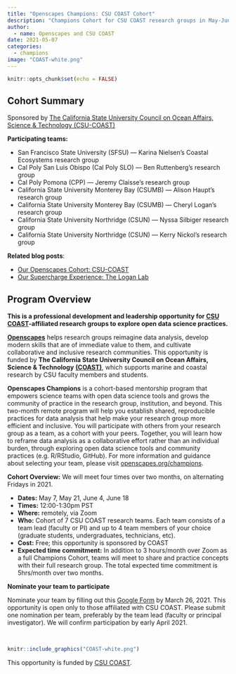 ```yaml
---
title: "Openscapes Champions: CSU COAST Cohort"
description: "Champions Cohort for CSU COAST research groups in May-June 2021"
author:
  - name: Openscapes and CSU COAST
date: 2021-05-07
categories:
  - champions
image: "COAST-white.png"  
---
```


```r
knitr::opts_chunk$set(echo = FALSE)
```

## Cohort Summary

Sponsored by [The California State University Council on Ocean Affairs, Science & Technology (CSU-COAST)](https://www2.calstate.edu/impact-of-the-csu/research/coast)

**Participating teams:** 

- San Francisco State University (SFSU) — Karina Nielsen’s Coastal Ecosystems research group 
- Cal Poly San Luis Obispo (Cal Poly SLO) — Ben Ruttenberg’s research group  
- Cal Poly Pomona (CPP) — Jeremy Claisse’s research group 
- California State University Monterey Bay (CSUMB) — Alison Haupt’s research group
- California State University Monterey Bay (CSUMB) — Cheryl Logan’s research group 
- California State University Northridge (CSUN) — Nyssa Silbiger research group 
- California State University Northridge (CSUN) — Kerry Nickol's research group 

**Related blog posts**: 

- [Our Openscapes Cohort: CSU-COAST](https://www.openscapes.org/blog/2021/07/08/csu-coast-cohort/)
- [Our Supercharge Experience: The Logan Lab](https://www.openscapes.org/blog/2021/05/11/logan-lab-experience/)


## Program Overview

**This is a professional development and leadership opportunity for [CSU COAST](https://www2.calstate.edu/impact-of-the-csu/research/coast)-affiliated research groups to explore open data science practices.**

[**Openscapes**](https://openscapes.org) helps research groups reimagine data analysis, develop modern skills that are of immediate value to them, and cultivate collaborative and inclusive research communities. This opportunity is funded by **The California State University Council on Ocean Affairs, Science & Technology** [**(COAST)**](https://www2.calstate.edu/impact-of-the-csu/research/coast), which supports marine and coastal research by CSU faculty members and students. 

**Openscapes Champions** is a cohort-based mentorship program that empowers science teams with open data science tools and grows the community of practice in the research group, institution, and beyond. This two-month remote program will help you establish shared, reproducible practices for data analysis that help make your research group more efficient and inclusive. You will participate with others from your research group as a team, as a cohort with your peers. Together, you will learn how to reframe data analysis as a collaborative effort rather than an individual burden, through exploring open data science tools and community practices (e.g. R/RStudio, GitHub). For more information and guidance about selecting your team, please visit [openscapes.org/champions](https://www.openscapes.org/champions/).

**Cohort Overview:** We will meet four times over two months, on alternating Fridays in 2021.

- **Dates:** May 7, May 21, June 4, June 18
- **Times:** 12:00-1:30pm PST 
- **Where:** remotely, via Zoom
- **Who:** Cohort of 7 CSU COAST research teams. Each team consists of a team lead (faculty or PI) and up to 4 team members of your choice (graduate students, undergraduates, technicians, etc). 
- **Cost:** Free; this opportunity is sponsored by COAST
- **Expected time commitment:** In addition to 3 hours/month over Zoom as a full Champions Cohort, teams will meet to share and practice concepts with their full research group. The total expected time commitment is 5hrs/month over two months.

**Nominate your team to participate**

Nominate your team by filling out this [Google Form](https://docs.google.com/forms/d/e/1FAIpQLSc7dY2GXvaV_dCmwMJte2uRTxT17GvaGB63k8I2J98IZ-fHQQ/viewform?usp=sf_link) by March 26, 2021. This opportunity is open only to those affiliated with CSU COAST. Please submit one nomination per team, preferably by the team lead (faculty or principal investigator). We will confirm participation by early April 2021. 


<br> 

```r
knitr::include_graphics("COAST-white.png")  
```
This opportunity is funded by [CSU COAST](https://www2.calstate.edu/impact-of-the-csu/research/coast). 
<br> 
